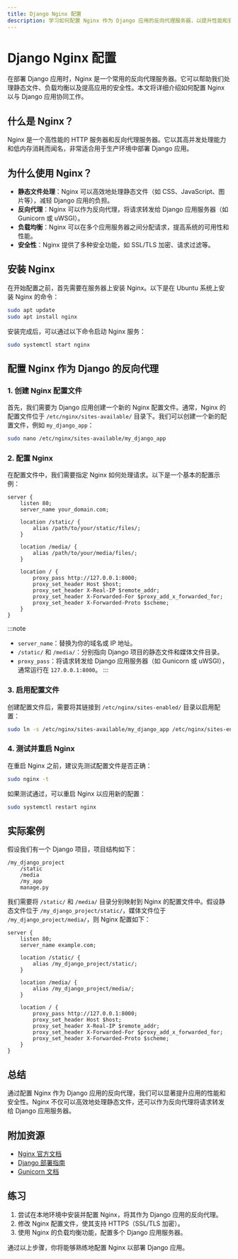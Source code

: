 ```yaml
---
title: Django Nginx 配置
description: 学习如何配置 Nginx 作为 Django 应用的反向代理服务器，以提升性能和安全性。
---
```


# Django Nginx 配置

在部署 Django 应用时，Nginx 是一个常用的反向代理服务器。它可以帮助我们处理静态文件、负载均衡以及提高应用的安全性。本文将详细介绍如何配置 Nginx 以与 Django 应用协同工作。

## 什么是 Nginx？

Nginx 是一个高性能的 HTTP 服务器和反向代理服务器。它以其高并发处理能力和低内存消耗而闻名，非常适合用于生产环境中部署 Django 应用。

## 为什么使用 Nginx？

- **静态文件处理**：Nginx 可以高效地处理静态文件（如 CSS、JavaScript、图片等），减轻 Django 应用的负担。
- **反向代理**：Nginx 可以作为反向代理，将请求转发给 Django 应用服务器（如 Gunicorn 或 uWSGI）。
- **负载均衡**：Nginx 可以在多个应用服务器之间分配请求，提高系统的可用性和性能。
- **安全性**：Nginx 提供了多种安全功能，如 SSL/TLS 加密、请求过滤等。

## 安装 Nginx

在开始配置之前，首先需要在服务器上安装 Nginx。以下是在 Ubuntu 系统上安装 Nginx 的命令：

```bash
sudo apt update
sudo apt install nginx
```

安装完成后，可以通过以下命令启动 Nginx 服务：

```bash
sudo systemctl start nginx
```

## 配置 Nginx 作为 Django 的反向代理

### 1. 创建 Nginx 配置文件

首先，我们需要为 Django 应用创建一个新的 Nginx 配置文件。通常，Nginx 的配置文件位于 `/etc/nginx/sites-available/` 目录下。我们可以创建一个新的配置文件，例如 `my_django_app`：

```bash
sudo nano /etc/nginx/sites-available/my_django_app
```

### 2. 配置 Nginx

在配置文件中，我们需要指定 Nginx 如何处理请求。以下是一个基本的配置示例：

```nginx
server {
    listen 80;
    server_name your_domain.com;

    location /static/ {
        alias /path/to/your/static/files/;
    }

    location /media/ {
        alias /path/to/your/media/files/;
    }

    location / {
        proxy_pass http://127.0.0.1:8000;
        proxy_set_header Host $host;
        proxy_set_header X-Real-IP $remote_addr;
        proxy_set_header X-Forwarded-For $proxy_add_x_forwarded_for;
        proxy_set_header X-Forwarded-Proto $scheme;
    }
}
```

:::note
- `server_name`：替换为你的域名或 IP 地址。
- `/static/` 和 `/media/`：分别指向 Django 项目的静态文件和媒体文件目录。
- `proxy_pass`：将请求转发给 Django 应用服务器（如 Gunicorn 或 uWSGI），通常运行在 `127.0.0.1:8000`。
:::

### 3. 启用配置文件

创建配置文件后，需要将其链接到 `/etc/nginx/sites-enabled/` 目录以启用配置：

```bash
sudo ln -s /etc/nginx/sites-available/my_django_app /etc/nginx/sites-enabled/
```

### 4. 测试并重启 Nginx

在重启 Nginx 之前，建议先测试配置文件是否正确：

```bash
sudo nginx -t
```

如果测试通过，可以重启 Nginx 以应用新的配置：

```bash
sudo systemctl restart nginx
```

## 实际案例

假设我们有一个 Django 项目，项目结构如下：

```
/my_django_project
    /static
    /media
    /my_app
    manage.py
```

我们需要将 `/static/` 和 `/media/` 目录分别映射到 Nginx 的配置文件中。假设静态文件位于 `/my_django_project/static/`，媒体文件位于 `/my_django_project/media/`，则 Nginx 配置如下：

```nginx
server {
    listen 80;
    server_name example.com;

    location /static/ {
        alias /my_django_project/static/;
    }

    location /media/ {
        alias /my_django_project/media/;
    }

    location / {
        proxy_pass http://127.0.0.1:8000;
        proxy_set_header Host $host;
        proxy_set_header X-Real-IP $remote_addr;
        proxy_set_header X-Forwarded-For $proxy_add_x_forwarded_for;
        proxy_set_header X-Forwarded-Proto $scheme;
    }
}
```

## 总结

通过配置 Nginx 作为 Django 应用的反向代理，我们可以显著提升应用的性能和安全性。Nginx 不仅可以高效地处理静态文件，还可以作为反向代理将请求转发给 Django 应用服务器。

## 附加资源

- [Nginx 官方文档](https://nginx.org/en/docs/)
- [Django 部署指南](https://docs.djangoproject.com/en/stable/howto/deployment/)
- [Gunicorn 文档](https://docs.gunicorn.org/en/stable/)

## 练习

1. 尝试在本地环境中安装并配置 Nginx，将其作为 Django 应用的反向代理。
2. 修改 Nginx 配置文件，使其支持 HTTPS（SSL/TLS 加密）。
3. 使用 Nginx 的负载均衡功能，配置多个 Django 应用服务器。

通过以上步骤，你将能够熟练地配置 Nginx 以部署 Django 应用。